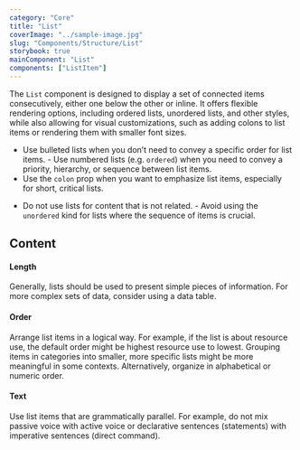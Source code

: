 ```yaml
---
category: "Core"
title: "List"
coverImage: "../sample-image.jpg"
slug: "Components/Structure/List"
storybook: true
mainComponent: "List"
components: ["ListItem"]
---
```


The `List` component is designed to display a set of connected items consecutively, either one below the other or inline. It offers flexible rendering options, including ordered lists, unordered lists, and other styles, while also allowing for visual customizations, such as adding colons to list items or rendering them with smaller font sizes.

<DoUse>

- Use bulleted lists when you don’t need to convey a specific order for list
  items. - Use numbered lists (e.g. `ordered`) when you need to convey a
  priority, hierarchy, or sequence between list items.
- Use the `colon` prop
  when you want to emphasize list items, especially for short, critical lists.

</DoUse>

<DoNotUse>

- Do not use lists for content that is not related. - Avoid using the
  `unordered` kind for lists where the sequence of items is crucial.

</DoNotUse>

## Content

#### Length

Generally, lists should be used to present simple pieces of information. For more complex sets of data, consider using a data table.

#### Order

Arrange list items in a logical way. For example, if the list is about resource use, the default order might be highest resource use to lowest. Grouping items in categories into smaller, more specific lists might be more meaningful in some contexts. Alternatively, organize in alphabetical or numeric order.

#### Text

Use list items that are grammatically parallel. For example, do not mix passive voice with active voice or declarative sentences (statements) with imperative sentences (direct command).
